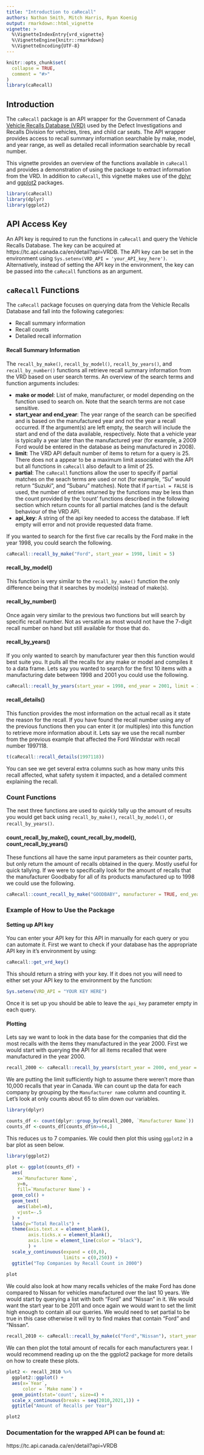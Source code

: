 ```yaml
---
title: "Introduction to caRecall"
authors: Nathan Smith, Mitch Harris, Ryan Koenig
output: rmarkdown::html_vignette
vignette: >
  %\VignetteIndexEntry{vrd_vignette}
  %\VignetteEngine{knitr::rmarkdown}
  %\VignetteEncoding{UTF-8}
---
```


```r
knitr::opts_chunk$set(
  collapse = TRUE,
  comment = "#>"
)
library(caRecall)
```

## Introduction

The `caRecall` package is an API wrapper for the Government of Canada [Vehicle Recalls Database (VRD)](https://tc.api.canada.ca/en/detail?api=VRDB) used by the Defect Investigations and Recalls Division for vehicles, tires, and child car seats. The API wrapper provides access to recall summary information searchable by make, model, and year range, as well as detailed recall information searchable by recall number.

This vignette provides an overview of the functions available in `caRecall` and provides a demonstration of using the package to extract information from the VRD. In addition to `caRecall`, this vignette makes use of the [dplyr](https://dplyr.tidyverse.org/) and [ggplot2](https://ggplot2.tidyverse.org/) packages.

```r
library(caRecall)
library(dplyr)
library(ggplot2)
```

## API Access Key

An API key is required to run the functions in `caRecall` and query the Vehicle Recalls Database. The key can be acquired at https://tc.api.canada.ca/en/detail?api=VRDB. The API key can be set in the environment using `Sys.setenv(VRD_API = 'your_API_key_here')`. Alternatively, instead of setting the API key in the environment, the key can be passed into the `caRecall` functions as an argument.


## `caRecall` Functions

The `caRecall` package focuses on querying data from the Vehicle Recalls Database and fall into the following categories:

- Recall summary information
- Recall counts
- Detailed recall information

#### Recall Summary Information

The `recall_by_make()`, `recall_by_model()`, `recall_by_years()`, and `recall_by_number()` functions all retrieve recall summary information from the VRD based on user search terms. An overview of the search terms and function arguments includes:

- **make or model**: List of make, manufacturer, or model depending on the function used to search on. Note that the search terms are not case sensitive.
- **start_year and end_year**: The year range of the search can be specified and is based on the manufactured year and not the year a recall occurred. If the argument(s) are left empty, the search will include the start and end of the data available, respectively. Note that a vehicle year is typically a year later than the manufactured year (for example, a 2009 Ford would be entered in the database as being manufactured in 2008).
- **limit**: The VRD  API default number of items to return for a query is 25. There does not a appear to be a maximum limit associated with the API but all functions in `caRecall` also default to a limit of 25.
- **partial**: The `caRecall` functions allow the user to specify if partial matches on the seach terms are used or not (for example, "Su" would return "Suzuki", and "Subaru" matches). Note that if `partial = FALSE` is used, the number of entries returned by the functions may be less than the count provided by the 'count' functions described in the following section which return counts for all partial matches (and is the default behaviour of the VRD API. 
- **api_key**: A string of the api key needed to access the database. If left empty will error and not provide requested data frame.


If you wanted to search for the first five car recalls by the Ford make in the year 1998, you could search the following.
```r
caRecall::recall_by_make("Ford", start_year = 1998, limit = 5)
```

#### recall_by_model()

This function is very similar to the `recall_by_make()` function the only difference being that it searches by model(s) instead of make(s). 

#### recall_by_number()

Once again very similar to the previous two functions but will search by specific recall number. Not as versatile as most would not have the 7-digit recall number on hand but still available for those that do.

#### recall_by_years()

If you only wanted to search by manufacturer year then this function would best suite you.  It pulls all the recalls for any make or model and compiles it to a data frame. Lets say you wanted to search for the first 10 items with a manufacturing date between 1998 and 2001 you could use the following.
```r
caRecall::recall_by_years(start_year = 1998, end_year = 2001, limit = 10)
```

#### recall_details()

This function provides the most information on the actual recall as it state the reason for the recall.  If you have found the recall number using any of the previous functions then you can enter it (or multiples) into this function to retrieve more information about it. Lets say we use the recall number from the previous example that affected the Ford Windstar with recall number 1997118.
```r
t(caRecall::recall_details(1997118))
```
You can see we get several extra columns such as how many units this recall affected, what safety system it impacted, and a detailed comment explaining the recall.


### Count Functions

The next three functions are used to quickly tally up the amount of results you would get back using `recall_by_make()`, `recall_by_model()`, or `recall_by_years()`. 

#### count_recall_by_make(), count_recall_by_model(), count_recall_by_years()
These functions all have the same input parameters as their counter parts, but only return the amount of recalls obtained in the query.  Mostly useful for quick tallying. If we were to specifically look for the amount of recalls that the manufacturer Goodbaby for all of its products manufactured up to 1998 we could use the following.
```r
caRecall::count_recall_by_make("GOODBABY", manufacturer = TRUE, end_year = 1998)
```

### Example of How to Use the Package

#### Setting up API key

You can enter your API key for this API in manually for each query or you can automate it. First we want to check if your database has the appropriate API key in it's environment by using: 
```r
caRecall::get_vrd_key()
```
This should return a string with your key.  If it does not you will need to either set your API key to the environment by the function:
```r
Sys.setenv(VRD_API = "YOUR KEY HERE")
```
Once it is set up you should be able to leave the `api_key` parameter empty in each query.

#### Plotting

Lets say we want to look in the data base for the companies that did the most recalls with the items they manufactured in the year 2000.  First we would start with querying the API for all items recalled that were manufactured in the year 2000.
```r
recall_2000 <- caRecall::recall_by_years(start_year = 2000, end_year = 2000, limit = 10000)
```
We are putting the limit sufficiently high to assume there weren't more than 10,000 recalls that year in Canada. We can count up the data for each company by grouping by the `Manufacturer name` column and counting it. Let's look at only counts about 65 to slim down our variables.
```r
library(dplyr)

counts_df <- count(dplyr::group_by(recall_2000, `Manufacturer Name`))
counts_df <-counts_df[counts_df$n>=64,]
```
This reduces us to 7 companies. We could then plot this using `ggplot2` in a bar plot as seen below.
```r
library(ggplot2)

plot <- ggplot(counts_df) + 
  aes(
    x=`Manufacturer Name`,
    y=n,
    fill=`Manufacturer Name`) +
  geom_col() +
  geom_text(
    aes(label=n),
    vjust=-.5
  ) +
  labs(y="Total Recalls") +
  theme(axis.text.x = element_blank(),
        axis.ticks.x = element_blank(),
        axis.line = element_line(color = "black"),
        ) +
  scale_y_continuous(expand = c(0,0),
                     limits = c(0,250)) +
  ggtitle("Top Companies by Recall Count in 2000")
  
plot
```


We could also look at how many recalls vehicles of the make Ford has done compared to Nissan for vehicles manufactured over the last 10 years.
We would start by querying a list with both "Ford" and "Nissan" in it.  We would want the start year to be 2011 and once again we would want to set the limit high enough to contain all our queries. We would need to set partial to be true in this case otherwise it will try to find makes that contain "Ford" and "Nissan".
```r
recall_2010 <- caRecall::recall_by_make(c("Ford","Nissan"), start_year = 2011, limit = 10000, partial = TRUE)
```

We can then plot the total amount of recalls for each manufacturers year. I would recommend reading up on the the ggplot2 package for more details on how to create these plots.

```r
plot2 <- recall_2010 %>%
  ggplot2::ggplot() +
  aes(x=`Year`,
      color = `Make name`) + 
  geom_point(stat='count', size=4) + 
  scale_x_continuous(breaks = seq(2010,2021,1)) +
  ggtitle("Amount of Recalls per Year")

plot2
```


### Documentation for the wrapped API can be found at:

https://tc.api.canada.ca/en/detail?api=VRDB


